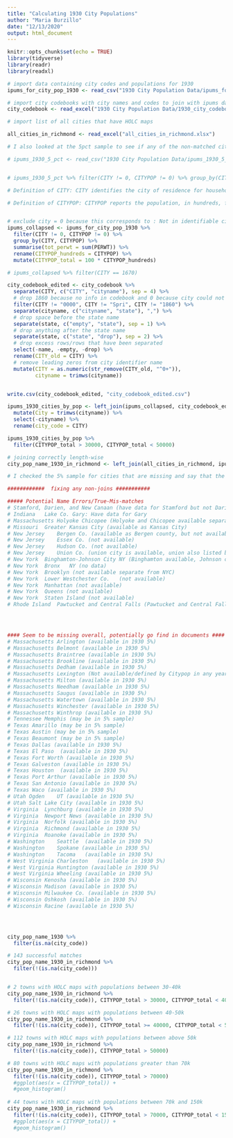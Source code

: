```yaml
---
title: "Calculating 1930 City Populations"
author: "Maria Burzillo"
date: "12/13/2020"
output: html_document
---
```


```r
knitr::opts_chunk$set(echo = TRUE)
library(tidyverse)
library(readr)
library(readxl)
```

```r

# import data containing city codes and populations for 1930
ipums_for_city_pop_1930 <- read_csv("1930 City Population Data/ipums_for_city_pop_1930.csv")

# import city codebooks with city names and codes to join with ipums data
city_codebook <- read_excel("1930 City Population Data/1930_city_codebook.xlsx")

# import list of all cities that have HOLC maps

all_cities_in_richmond <- read_excel("all_cities_in_richmond.xlsx")

```

```r

# I also looked at the 5pct sample to see if any of the non-matched cities were here, but they don't seem to be based on some spot checks. Missing cities do seem to be in the online fiels, though, e.g.: https://www2.census.gov/library/publications/decennial/1930/population-volume-3/10612963v3p1ch08.pdf

# ipums_1930_5_pct <- read_csv("1930 City Population Data/ipums_1930_5_pct.csv")


# ipums_1930_5_pct %>% filter(CITY != 0, CITYPOP != 0) %>% group_by(CITY, CITYPOP) %>% summarise(tot_perwt = sum(PERWT)) %>% filter(CITY == 1210)

```


```r

# Definition of CITY: CITY identifies the city of residence for households located in identifiable cities. The Comparability section provides a discussion of factors affecting which cities are identified and how well they are represented in each sample. The cities identified by CITY are generally consistent with U.S. Census "place" definitions. For an explanation and history of the concept, see Chapter 9 in the Census Bureau's Geographic Areas Reference Manual.

# Definition of CITYPOP: CITYPOP reports the population, in hundreds, for all identifiable cities. For Decennial Census samples, CITYPOP reports the counts collected in that Decennial Census. For the 2005 ACS sample, CITYPOP reports populations estimates derived for the 2005 ACS. For ACS samples from 2006-2011, CITYPOP reports population estimates derived from the 2006 ACS. For the 2012-onward ACS, CITYPOP reports population estimates derived from the ACS of that year. CITYPOP is a 5-digit numeric variable that reports the population, in hundreds, for all identifiable cities. For instance, a city having a population of 1,234,500 will have a CITYPOP value of 12345. For all samples prior to 1940 and the 1940 100% dataset, CITYPOP reports the population for all incorporated municipalities


# exclude city = 0 because this corresponds to : Not in identifiable city (or size group)
ipums_collapsed <- ipums_for_city_pop_1930 %>%
  filter(CITY != 0, CITYPOP != 0) %>%
  group_by(CITY, CITYPOP) %>%
  summarise(tot_perwt = sum(PERWT)) %>%
  rename(CITYPOP_hundreds = CITYPOP) %>%
  mutate(CITYPOP_total = 100 * CITYPOP_hundreds)

# ipums_collapsed %>% filter(CITY == 1670)

```


```r

city_codebook_edited <- city_codebook %>%
  separate(CITY, c("CITY", "cityname"), sep = 4) %>%
  # drop 1860 because no info in codebook and 0 because city could not be identified. Dorp 4611 because for Brooklyn which is only for Census before 1900 , CITY != "4611"
  filter(CITY != "0000", CITY != "Spri", CITY != "1860") %>%
  separate(cityname, c("cityname", "state"), ",") %>%
  # drop space before the state name
  separate(state, c("empty", "state"), sep = 1) %>%
  # drop anything after the state name
  separate(state, c("state", "drop"), sep = 2) %>%
  # drop excess rows/rows that have been separated
  select(-name, -empty, -drop) %>%
  rename(CITY_old = CITY) %>%
  # remove leading zeros from city identifier name
  mutate(CITY = as.numeric(str_remove(CITY_old, "^0+")),
         cityname = trimws(cityname))


write.csv(city_codebook_edited, "city_codebook_edited.csv")  

```

```r

ipums_1930_cities_by_pop <- left_join(ipums_collapsed, city_codebook_edited) %>%
  mutate(City = trimws(cityname)) %>%
  select(-cityname) %>%
  rename(city_code = CITY)

ipums_1930_cities_by_pop %>%
  filter(CITYPOP_total > 30000, CITYPOP_total < 50000)

```


```r

# joining correctly length-wise
city_pop_name_1930_in_richmond <- left_join(all_cities_in_richmond, ipums_1930_cities_by_pop, by = c("City" = "City", "state_ab" = "state"))

# I checked the 5% sample for cities that are missing and say that the citypop variable is available, but there don't appear to be any...but... does seem like you can get them from the written-in published documents..

############  fixing any non-joins ###########

##### Potential Name Errors/True-Mis-matches
# Stamford, Darien, and New Canaan (have data for Stamford but not Darien or New Canaan)
# Indiana	Lake Co. Gary: Have data for Gary
# Massachusetts	Holyoke Chicopee (Holyoke and Chicopee available separately in 1930 5%)
# Missouri	Greater Kansas City (available as Kansas City)
# New Jersey	Bergen Co. (available as Bergen county, but not available any years)
# New Jersey	Essex Co. (not available)
# New Jersey	Hudson Co. (not available)
# New Jersey	Union Co. (union city is available, union also listed but no data)
# New York	Binghamton-Johnson City	NY (Binghamton available, Johnson city available)
# New York	Bronx	NY (no data)
# New York	Brooklyn (not available separate from NYC)
# New York	Lower Westchester Co.	(not available)
# New York	Manhattan (not available)
# New York	Queens (not available)
# New York	Staten Island (not available)
# Rhode Island	Pawtucket and Central Falls (Pawtucket and Central Falls available separately)




#### Seem to be missing overall, potentially go find in documents ####
# Massachusetts	Arlington (available in 1930 5%)
# Massachusetts	Belmont (available in 1930 5%)
# Massachusetts	Braintree (available in 1930 5%)
# Massachusetts	Brookline (available in 1930 5%)
# Massachusetts	Dedham (available in 1930 5%)
# Massachusetts	Lexington (Not available/defined by Citypop in any year)
# Massachusetts	Milton (available in 1930 5%)
# Massachusetts	Needham (available in 1930 5%)
# Massachusetts	Saugus (available in 1930 5%)
# Massachusetts	Watertown (available in 1930 5%)
# Massachusetts	Winchester (available in 1930 5%)
# Massachusetts	Winthrop (available in 1930 5%)
# Tennessee	Memphis (may be in 5% sample)
# Texas	Amarillo (may be in 5% sample)
# Texas	Austin (may be in 5% sample)
# Texas	Beaumont (may be in 5% sample)
# Texas	Dallas (available in 1930 5%)
# Texas	El Paso	 (available in 1930 5%)
# Texas	Fort Worth (available in 1930 5%)
# Texas	Galveston (available in 1930 5%)
# Texas	Houston	 (available in 1930 5%)
# Texas	Port Arthur (available in 1930 5%)
# Texas	San Antonio (available in 1930 5%)
# Texas	Waco (available in 1930 5%)
# Utah Ogden	UT (available in 1930 5%)
# Utah Salt Lake City (available in 1930 5%)
# Virginia	Lynchburg (available in 1930 5%)
# Virginia	Newport News (available in 1930 5%)
# Virginia	Norfolk (available in 1930 5%)
# Virginia	Richmond (available in 1930 5%)
# Virginia	Roanoke (available in 1930 5%)
# Washington	Seattle	 (available in 1930 5%)
# Washington	Spokane (available in 1930 5%)
# Washington	Tacoma	 (available in 1930 5%)
# West Virginia	Charleston	 (available in 1930 5%)
# West Virginia	Huntington (available in 1930 5%)
# West Virginia	Wheeling (available in 1930 5%)
# Wisconsin	Kenosha (available in 1930 5%)
# Wisconsin	Madison (available in 1930 5%)
# Wisconsin	Milwaukee Co. (available in 1930 5%)
# Wisconsin	Oshkosh (available in 1930 5%)
# Wisconsin	Racine (available in 1930 5%)




city_pop_name_1930 %>%
  filter(is.na(city_code))


```



```r

# 143 successful matches
city_pop_name_1930_in_richmond %>%
  filter(!(is.na(city_code)))


# 2 towns with HOLC maps with populations between 30-40k
city_pop_name_1930_in_richmond %>%
  filter(!(is.na(city_code)), CITYPOP_total > 30000, CITYPOP_total < 40000)

# 26 towns with HOLC maps with populations between 40-50k
city_pop_name_1930_in_richmond %>%
  filter(!(is.na(city_code)), CITYPOP_total >= 40000, CITYPOP_total < 50000)

# 112 towns with HOLC maps with populations between above 50k
city_pop_name_1930_in_richmond %>%
  filter(!(is.na(city_code)), CITYPOP_total > 50000)

# 80 towns with HOLC maps with populations greater than 70k
city_pop_name_1930_in_richmond %>%
  filter(!(is.na(city_code)), CITYPOP_total > 70000)
  #ggplot(aes(x = CITYPOP_total)) +
  #geom_histogram()
  
# 44 towns with HOLC maps with populations between 70k and 150k
city_pop_name_1930_in_richmond %>%
  filter(!(is.na(city_code)), CITYPOP_total > 70000, CITYPOP_total < 150000)
  #ggplot(aes(x = CITYPOP_total)) +
  #geom_histogram()

```


